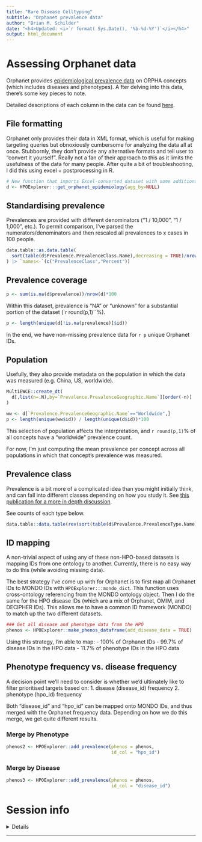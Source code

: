 ```yaml
---
title: "Rare Disease Celltyping"
subtitle: "Orphanet prevalence data"
author: "Brian M. Schilder"
date: "<h4>Updated: <i>`r format( Sys.Date(), '%b-%d-%Y')`</i></h4>"
output: html_document
---
```


# Assessing Orphanet data

Orphanet provides [epidemiological prevalence data](https://www.orphadata.com/epidemiology/) on
ORPHA concepts (which includes diseases and phenotypes). A
fter delving into this data, there's some key pieces to note. 

Detailed descriptions of each column in the data can be found [here](https://www.orphadata.com/docs/OrphadataFreeAccessProductsDescription.pdf).

## File formatting
Orphanet only provides their data in XML format, which is useful for making targeting queries but obnoxiously cumbersome for analyzing the data all at once. Stubbornly, they don't provide any alternative formats and tell user to "convert it yourself". Really not a fan of their approach to this as it limits the usefulness of the data for many people. After quite a bit of troubleshooting, I did this using excel + postprocessing in R.  


```r
# New function that imports Excel-converted dataset with some additional postprocessing in R
d <- HPOExplorer:::get_orphanet_epidemiology(agg_by=NULL)
```

## Standardising prevalence
Prevalences are provided with different denominators 
("1 / 10,000", "1 / 1,000", etc.). To permit comparison, 
I've parsed the numerators/denominators and then rescaled all prevalences to
x cases in 100 people.

```r
data.table::as.data.table(
  sort(table(d$Prevalence.PrevalenceClass.Name),decreasing = TRUE)/nrow(d)*100
) |> `names<-`(c("PrevalenceClass","Percent"))
```



## Prevalence coverage

```r
p <- sum(is.na(d$prevalence))/nrow(d)*100
```
Within this dataset, prevalence is "NA" or "unknown" for a substantial portion
of the dataset (`r round(p,1)``%).


```r
p <- length(unique(d[!is.na(prevalence)]$id))
```

In the end, we have non-missing prevalence data for `r p` unique Orphanet IDs.

## Population
Usefully, they also provide metadata on the population in which the data was measured (e.g. China, US, worldwide). 

```r
MultiEWCE::create_dt(
  d[,list(n=.N),by=`Prevalence.PrevalenceGeographic.Name`][order(-n)] 
)
```

```r
ww <- d[`Prevalence.PrevalenceGeographic.Name`=="Worldwide",]
p <- length(unique(ww$id)) / length(unique(d$id))*100
```

This selection of population affects the interpretation, and `r round(p,1)`% of
 all concepts have a "worldwide" prevalence count. 

For now, I'm just computing the mean prevalence per concept across all 
populations in which that concept's prevalence was measured. 

## Prevalence class
Prevalence is a bit more of a complicated idea than you might initially think,
and can fall into different classes depending on how you study it.
See [this publication for a more in depth discussion](https://www.nature.com/articles/s41431-019-0508-0).

See counts of each type below.

```r
data.table::data.table(rev(sort(table(d$Prevalence.PrevalenceType.Name))))
```

## ID mapping
A non-trivial aspect of using any of these non-HPO-based datasets is mapping IDs from one ontology to another. Currently, there is no easy way to do this (while avoiding missing data). 

The best strategy I've come up with for Orphanet is to first map all Orphanet IDs to MONDO IDs with `HPOExplorer:::mondo_dict`. This function uses cross-ontology referencing from the MONDO ontology object. Then I do the same for the HPO disease IDs (which are a mix of Orphanet, OMIM, and DECIPHER IDs). This allows me to have a common ID framework (MONDO) to match up the two different datasets.

```r
### Get all disease and phenotype data from the HPO
phenos <- HPOExplorer::make_phenos_dataframe(add_disease_data = TRUE)
```

Using this strategy, I'm able to map:
- 100% of Orphanet IDs
- 99.7% of disease IDs in the HPO data
- 11.7% of phenotype IDs in the HPO data

## Phenotype frequency vs. disease frequency
A decision point we'll need to consider is whether we'd ultimately like to filter prioritised targets based on:
1. disease (disease_id) frequency 
2. phenotype (hpo_id) frequency

Both "disease_id" and "hpo_id" can be mapped onto MONDO IDs, and thus merged with the Orphanet frequency data. Depending on how we do this merge, we get quite different results.


### Merge by Phenotype
```r
phenos2 <- HPOExplorer::add_prevalence(phenos = phenos, 
                                       id_col = "hpo_id")
```
### Merge by Disease

```r
phenos3 <- HPOExplorer::add_prevalence(phenos = phenos, 
                                       id_col = "disease_id")
```


 

# Session info

<details>
```r
sessionInfo()
```
</details>
<hr>
 
